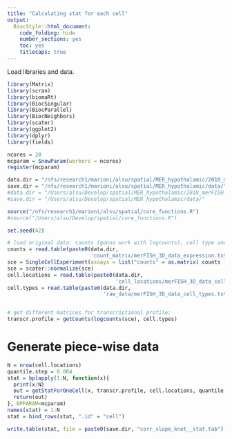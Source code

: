 ```yaml
---
title: "Calculating stat for each cell"
output:
  BiocStyle::html_document:
    code_folding: hide
    number_sections: yes
    toc: yes  
    titlecaps: true
---
```

Load libraries and data.

```r

library(Matrix)
library(scran)
library(biomaRt)
library(BiocSingular)
library(BiocParallel)
library(BiocNeighbors)
library(scater)
library(ggplot2)
library(dplyr)
library(fields)

ncores = 20
mcparam = SnowParam(workers = ncores)
register(mcparam)

data.dir = "/nfs/research1/marioni/alsu/spatial/MER_hypothalamic/2018_merFISH_science_hypo_preoptic/"
save.dir = "/nfs/research1/marioni/alsu/spatial/MER_hypothalamic/data/"
#data.dir = "/Users/alsu/Develop/spatial/MER_hypothalamic/2018_merFISH_science_hypo_preoptic/"
#save.dir = "/Users/alsu/Develop/spatial/MER_hypothalamic/data/"

source("/nfs/research1/marioni/alsu/spatial/core_functions.R")
#source("/Users/alsu/Develop/spatial/core_functions.R")

set.seed(42)

# load original data: counts (gonna work with logcounts), cell type and cell locations
counts = read.table(paste0(data.dir,
                           'count_matrix/merFISH_3D_data_expression.txt'), header=T, sep="\t")
sce = SingleCellExperiment(assays = list("counts" = as.matrix( counts )))
sce = scater::normalize(sce)
cell.locations = read.table(paste0(data.dir,
                                   'cell_locations/merFISH_3D_data_cell_locations.txt'), header=T, sep="\t")
cell.types = read.table(paste0(data.dir,
                               'raw_data/merFISH_3D_data_cell_types.txt'), header=T, sep="\t")


# get different matrices for transcriptional profile: 
transcr.profile = getCounts(logcounts(sce), cell.types)

```

# Generate piece-wise data 

```r

N = nrow(cell.locations)
quantile.step = 0.004
stat = bplapply(1:N, function(x){
  print(x/N)
  out = getStatForOneCell(x, transcr.profile, cell.locations, quantile.step) 
  return(out)
}, BPPARAM=mcparam)
names(stat) = 1:N
stat = bind_rows(stat, ".id" = "cell")

write.table(stat, file = paste0(save.dir, "corr_slope_knot__stat.tab"), row.names = F, col.names = T, quote = F, sep = "\t")

```
